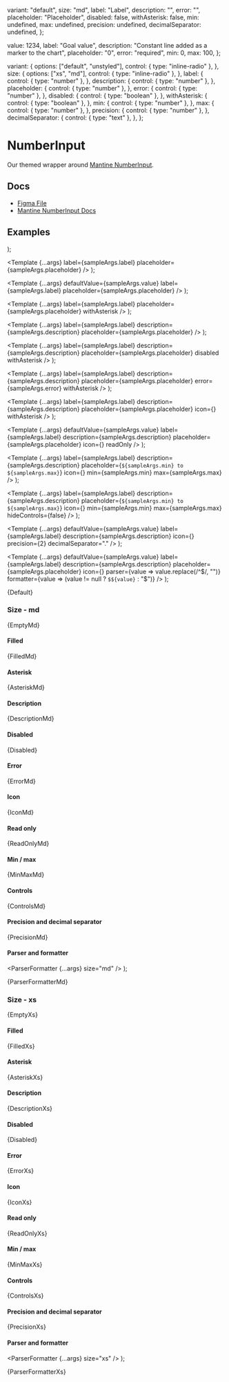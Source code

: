 
  variant: "default",
  size: "md",
  label: "Label",
  description: "",
  error: "",
  placeholder: "Placeholder",
  disabled: false,
  withAsterisk: false,
  min: undefined,
  max: undefined,
  precision: undefined,
  decimalSeparator: undefined,
};

  value: 1234,
  label: "Goal value",
  description: "Constant line added as a marker to the chart",
  placeholder: "0",
  error: "required",
  min: 0,
  max: 100,
};

  variant: {
    options: ["default", "unstyled"],
    control: { type: "inline-radio" },
  },
  size: {
    options: ["xs", "md"],
    control: { type: "inline-radio" },
  },
  label: {
    control: { type: "number" },
  },
  description: {
    control: { type: "number" },
  },
  placeholder: {
    control: { type: "number" },
  },
  error: {
    control: { type: "number" },
  },
  disabled: {
    control: { type: "boolean" },
  },
  withAsterisk: {
    control: { type: "boolean" },
  },
  min: {
    control: { type: "number" },
  },
  max: {
    control: { type: "number" },
  },
  precision: {
    control: { type: "number" },
  },
  decimalSeparator: {
    control: { type: "text" },
  },
};

<Meta
  title="Inputs/NumberInput"
  component={NumberInput}
  args={args}
  argTypes={argTypes}
/>

# NumberInput

Our themed wrapper around [Mantine NumberInput](https://mantine.dev/core/number-input/).

## Docs

- [Figma File](https://www.figma.com/file/YWyb541aUHtYXJVPzyYSbg/Input-%2F-Numbers?type=design&node-id=1-96&mode=design&t=1bDfUrJc5alZmVpx-0)
- [Mantine NumberInput Docs](https://mantine.dev/core/number-input/)

## Examples


  <Stack>
    <NumberInput {...args} variant="default" />
    <NumberInput {...args} variant="unstyled" />
  </Stack>
);

  <Template
    {...args}
    label={sampleArgs.label}
    placeholder={sampleArgs.placeholder}
  />
);

  <Template
    {...args}
    defaultValue={sampleArgs.value}
    label={sampleArgs.label}
    placeholder={sampleArgs.placeholder}
  />
);

  <Template
    {...args}
    label={sampleArgs.label}
    placeholder={sampleArgs.placeholder}
    withAsterisk
  />
);

  <Template
    {...args}
    label={sampleArgs.label}
    description={sampleArgs.description}
    placeholder={sampleArgs.placeholder}
  />
);

  <Template
    {...args}
    label={sampleArgs.label}
    description={sampleArgs.description}
    placeholder={sampleArgs.placeholder}
    disabled
    withAsterisk
  />
);

  <Template
    {...args}
    label={sampleArgs.label}
    description={sampleArgs.description}
    placeholder={sampleArgs.placeholder}
    error={sampleArgs.error}
    withAsterisk
  />
);

  <Template
    {...args}
    label={sampleArgs.label}
    description={sampleArgs.description}
    placeholder={sampleArgs.placeholder}
    icon={<Icon name="int" />}
    withAsterisk
  />
);

  <Template
    {...args}
    defaultValue={sampleArgs.value}
    label={sampleArgs.label}
    description={sampleArgs.description}
    placeholder={sampleArgs.placeholder}
    icon={<Icon name="int" />}
    readOnly
  />
);

  <Template
    {...args}
    label={sampleArgs.label}
    description={sampleArgs.description}
    placeholder={`${sampleArgs.min} to ${sampleArgs.max}`}
    icon={<Icon name="int" />}
    min={sampleArgs.min}
    max={sampleArgs.max}
  />
);

  <Template
    {...args}
    label={sampleArgs.label}
    description={sampleArgs.description}
    placeholder={`${sampleArgs.min} to ${sampleArgs.max}`}
    icon={<Icon name="int" />}
    min={sampleArgs.min}
    max={sampleArgs.max}
    hideControls={false}
  />
);

  <Template
    {...args}
    defaultValue={sampleArgs.value}
    label={sampleArgs.label}
    description={sampleArgs.description}
    icon={<Icon name="int" />}
    precision={2}
    decimalSeparator="."
  />
);

  <Template
    {...args}
    defaultValue={sampleArgs.value}
    label={sampleArgs.label}
    description={sampleArgs.description}
    placeholder={sampleArgs.placeholder}
    icon={<Icon name="int" />}
    parser={value => value.replace(/^\$/, "")}
    formatter={value => (value != null ? `$${value}` : "$")}
  />
);

<Canvas>
  <Story name="Default">{Default}</Story>
</Canvas>

### Size - md


<Canvas>
  <Story name="Empty, md">{EmptyMd}</Story>
</Canvas>

#### Filled


<Canvas>
  <Story name="Filled, md">{FilledMd}</Story>
</Canvas>

#### Asterisk


<Canvas>
  <Story name="Asterisk, md">{AsteriskMd}</Story>
</Canvas>

#### Description


<Canvas>
  <Story name="Description, md">{DescriptionMd}</Story>
</Canvas>

#### Disabled


<Canvas>
  <Story name="Disabled, md">{Disabled}</Story>
</Canvas>

#### Error


<Canvas>
  <Story name="Error, md">{ErrorMd}</Story>
</Canvas>

#### Icon


<Canvas>
  <Story name="Icon, md">{IconMd}</Story>
</Canvas>

#### Read only


<Canvas>
  <Story name="Raed only, md">{ReadOnlyMd}</Story>
</Canvas>

#### Min / max


<Canvas>
  <Story name="Min / max, md">{MinMaxMd}</Story>
</Canvas>

#### Controls


<Canvas>
  <Story name="Controls, md">{ControlsMd}</Story>
</Canvas>

#### Precision and decimal separator


<Canvas>
  <Story name="Precision and decimal separator, md">{PrecisionMd}</Story>
</Canvas>

#### Parser and formatter

  <ParserFormatter {...args} size="md" />
);

<Canvas>
  <Story name="Parser and formatter, md">{ParserFormatterMd}</Story>
</Canvas>

### Size - xs


<Canvas>
  <Story name="Empty, xs">{EmptyXs}</Story>
</Canvas>

#### Filled


<Canvas>
  <Story name="Filled, xs">{FilledXs}</Story>
</Canvas>

#### Asterisk


<Canvas>
  <Story name="Asterisk, xs">{AsteriskXs}</Story>
</Canvas>

#### Description


<Canvas>
  <Story name="Description, xs">{DescriptionXs}</Story>
</Canvas>

#### Disabled


<Canvas>
  <Story name="Disabled, xs">{Disabled}</Story>
</Canvas>

#### Error


<Canvas>
  <Story name="Error, xs">{ErrorXs}</Story>
</Canvas>

#### Icon


<Canvas>
  <Story name="Icon, xs">{IconXs}</Story>
</Canvas>

#### Read only


<Canvas>
  <Story name="Raed only, xs">{ReadOnlyXs}</Story>
</Canvas>

#### Min / max


<Canvas>
  <Story name="Min / max, xs">{MinMaxXs}</Story>
</Canvas>

#### Controls


<Canvas>
  <Story name="Controls, xs">{ControlsXs}</Story>
</Canvas>

#### Precision and decimal separator


<Canvas>
  <Story name="Precision and decimal separator, xs">{PrecisionXs}</Story>
</Canvas>

#### Parser and formatter

  <ParserFormatter {...args} size="xs" />
);

<Canvas>
  <Story name="Parser and formatter, xs">{ParserFormatterXs}</Story>
</Canvas>
